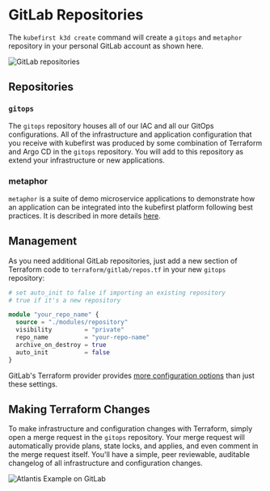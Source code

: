 # GitLab Repositories

The `kubefirst k3d create` command will create a `gitops` and `metaphor` repository in your personal GitLab account as shown here.

![GitLab repositories](../../../img/common/gitlab/repositories.png)

## Repositories

### `gitops`

The `gitops` repository houses all of our IAC and all our GitOps configurations. All of the infrastructure and application configuration that you receive with kubefirst was produced by some combination of Terraform and Argo CD in the `gitops` repository. You will add to this repository as extend your infrastructure or new applications.

### metaphor

`metaphor` is a suite of demo microservice applications to demonstrate how an application can be integrated into the kubefirst platform following best practices. It is described in more details [here](../../explore/metaphor.mdx).

## Management

As you need additional GitLab repositories, just add a new section of Terraform code to `terraform/gitlab/repos.tf` in your new `gitops` repository:

```terraform
# set auto_init to false if importing an existing repository
# true if it's a new repository

module "your_repo_name" {
  source = "./modules/repository"
  visibility         = "private"
  repo_name          = "your-repo-name"
  archive_on_destroy = true
  auto_init          = false
}
```

GitLab's Terraform provider provides [more configuration options](https://registry.terraform.io/providers/gitlabhq/gitlab/latest/docs) than just these settings.

## Making Terraform Changes

To make infrastructure and configuration changes with Terraform, simply open a merge request in the `gitops` repository. Your merge request will automatically provide plans, state locks, and applies, and even comment in the merge request itself. You'll have a simple, peer reviewable, auditable changelog of all infrastructure and configuration changes.

![Atlantis Example on GitLab](../../../img/common/github/atlantis.png)